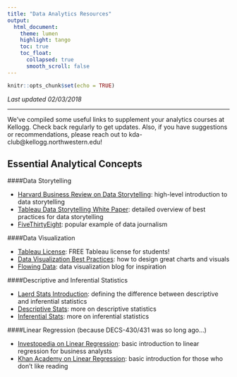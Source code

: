 ```yaml
---
title: "Data Analytics Resources"
output: 
  html_document:
    theme: lumen
    highlight: tango
    toc: true
    toc_float: 
      collapsed: true
      smooth_scroll: false
---
```


```r
knitr::opts_chunk$set(echo = TRUE)
```

*Last updated 02/03/2018*

***

We've compiled some useful links to supplement your analytics courses at Kellogg. Check back regularly to get updates. Also, if you have suggestions or recommendations, please reach out to kda-club@kellogg.northwestern.edu!

## Essential Analytical Concepts

####Data Storytelling

  * [Harvard Business Review on Data Storytelling](https://hbr.org/2013/04/how-to-tell-a-story-with-data): high-level introduction to data storytelling
  * [Tableau Data Storytelling White Paper](https://www.tableau.com/sites/default/files/whitepapers/whitepaper_best-practices_telling_great_stories.pdf?signin=8073eedb22fc0a5ae7f82ecf4f280b9): detailed overview of best practices for data storytelling
  * [FiveThirtyEight](http://fivethirtyeight.com/): popular example of data journalism


####Data Visualization

  * [Tableau License](https://www.tableau.com/academic/students): FREE Tableau license for students!
  * [Data Visualization Best Practices](https://medium.com/towards-data-science/the-dos-and-don-ts-of-chart-making-13c629456027): how to design great charts and visuals
  * [Flowing Data](http://flowingdata.com/): data visualization blog for inspiration


####Descriptive and Inferential Statistics

  * [Laerd Stats Introduction](https://statistics.laerd.com/statistical-guides/descriptive-inferential-statistics.php): defining the difference between descriptive and inferential statistics
  * [Descriptive Stats](https://www.investopedia.com/terms/d/descriptive_statistics.asp): more on descriptive statistics
  * [Inferential Stats](http://my.fit.edu/~gabrenya/IntroMethods/eBook/inferentials.pdf): more on inferential statistics


####Linear Regression (because DECS-430/431 was so long ago...)

  * [Investopedia on Linear Regression](https://www.investopedia.com/articles/financial-theory/09/regression-analysis-basics-business.asp): basic introduction to linear regression for business analysts
  * [Khan Academy on Linear Regression](https://www.youtube.com/watch?v=yMgFHbjbAW8): basic introduction for those who don't like reading